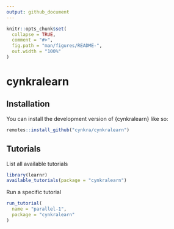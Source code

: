 ```yaml
---
output: github_document
---
```


<!-- README.md is generated from README.Rmd. Please edit that file -->

```r
knitr::opts_chunk$set(
  collapse = TRUE,
  comment = "#>",
  fig.path = "man/figures/README-",
  out.width = "100%"
)
```

# cynkralearn

<!-- badges: start -->
<!-- badges: end -->

## Installation

You can install the development version of {cynkralearn} like so:

```r
remotes::install_github("cynkra/cynkralearn")
```

## Tutorials

List all available tutorials

```r
library(learnr)
available_tutorials(package = "cynkralearn")
```

Run a specific tutorial

```r
run_tutorial(
  name = "parallel-1",
  package = "cynkralearn"
)
```

